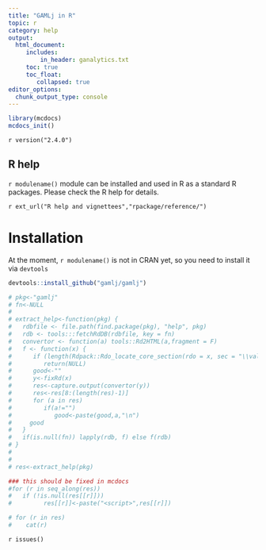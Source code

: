 ```yaml
---
title: "GAMLj in R"
topic: r
category: help
output: 
  html_document:
     includes:
         in_header: ganalytics.txt
     toc: true
     toc_float:
        collapsed: true
editor_options: 
  chunk_output_type: console
---
```



```r
library(mcdocs)
mcdocs_init()

```

`r version("2.4.0")` 

## R help

<div class="bignote">  

`r modulename()` module can be installed and used in R as a standard R packages. Please check the R help for details. 

`r ext_url("R help and vignettees","rpackage/reference/")`

</div>

# Installation

At the moment, `r modulename()` is not in CRAN yet, so you need to install it via `devtools`

```r
devtools::install_github("gamlj/gamlj")
```

```r

# pkg<-"gamlj"
# fn<-NULL
# 
# extract_help<-function(pkg) {
#   rdbfile <- file.path(find.package(pkg), "help", pkg)
#   rdb <- tools:::fetchRdDB(rdbfile, key = fn)
#   convertor <- function(a) tools::Rd2HTML(a,fragment = F)
#   f <- function(x) {
#      if (length(Rdpack::Rdo_locate_core_section(rdo = x, sec = "\\value"))==0)
#         return(NULL)
#      good<-""
#      y<-fixRd(x)
#      res<-capture.output(convertor(y))
#      res<-res[8:(length(res)-1)]
#      for (a in res)
#         if(a!="")
#            good<-paste(good,a,"\n")
#     good
#   }
#   if(is.null(fn)) lapply(rdb, f) else f(rdb)
# }
# 
# 
# res<-extract_help(pkg) 

### this should be fixed in mcdocs
#for (r in seq_along(res))
#   if (!is.null(res[[r]]))
#         res[[r]]<-paste("<script>",res[[r]])

```

```r

# for (r in res)
#    cat(r)


```



`r issues()`
